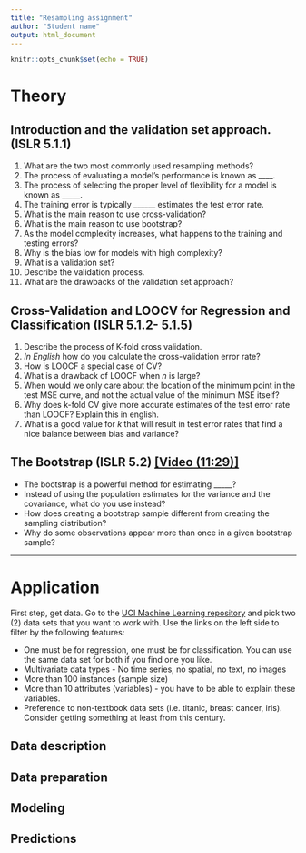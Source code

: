 ```yaml
---
title: "Resampling assignment"
author: "Student name"
output: html_document
---
```


```r
knitr::opts_chunk$set(echo = TRUE)
```

# Theory

## Introduction and the validation set approach. (ISLR 5.1.1)

1. What are the two most commonly used resampling methods? 
2. The process of evaluating a model’s performance is known as ____. 
3. The process of selecting the proper level of flexibility for a model is known as _____. 
4. The training error is typically ______ estimates the test error rate. 
5. What is the main reason to use cross-validation? 
6. What is the main reason to use bootstrap? 
7. As the model complexity increases, what happens to the training and testing errors? 
8. Why is the bias low for models with high complexity? 
9. What is a validation set? 
10. Describe the validation process. 
11. What are the drawbacks of the validation set approach? 


## Cross-Validation and LOOCV for Regression and Classification (ISLR 5.1.2- 5.1.5)

1. Describe the process of K-fold cross validation. 
2. _In English_  how do you calculate the cross-validation error rate? 
3. How is LOOCF a special case of CV? 
4. What is a drawback of LOOCF when $n$ is large? 
5. When would we only care about the location of the minimum point in the test MSE curve, and not the actual value of the minimum MSE itself? 
6. Why does k-fold CV give more accurate estimates of the test error rate than LOOCF? Explain this in english. 
7. What is a good value for $k$ that will result in test error rates that find a nice balance between bias and variance? 



## The Bootstrap (ISLR 5.2) [[Video  (11:29)]](https://www.youtube.com/watch?v=p4BYWX7PTBM&list=PL5-da3qGB5IA6E6ZNXu7dp89_uv8yocmf&index=4)

* The bootstrap is a powerful method for estimating _____? 
* Instead of using the population estimates for the variance and the covariance, what do you use instead? 
* How does creating a bootstrap sample different from creating the sampling distribution? 
* Why do some observations appear more than once in a given bootstrap sample? 


----

# Application

First step, get data. Go to the [UCI Machine Learning repository](http://archive.ics.uci.edu/ml/datasets.php) and pick two (2) data sets that you want to work with. Use the links on the left side to filter by the following features: 

* One must be for regression, one must be for classification. You can use the same data set for both if you find one you like. 
* Multivariate data types - No time series, no spatial, no text, no images 
* More than 100 instances (sample size)
* More than 10 attributes (variables) - you have to be able to explain these variables. 
* Preference to non-textbook data sets (i.e. titanic, breast cancer, iris). Consider getting something at least from this century. 


## Data description


## Data preparation


## Modeling



## Predictions







